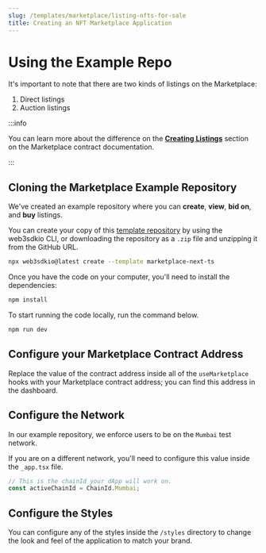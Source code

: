 ```yaml
---
slug: /templates/marketplace/listing-nfts-for-sale
title: Creating an NFT Marketplace Application
---
```


# Using the Example Repo

It's important to note that there are two kinds of listings on the Marketplace:

1. Direct listings
2. Auction listings

:::info

You can learn more about the difference on the [**Creating Listings**](https://docs.web3sdk.io/pre-built-contracts/marketplace#creating-listings)
section on the Marketplace contract documentation.

:::

## Cloning the Marketplace Example Repository

We've created an example repository where you can **create**, **view**, **bid on**, and **buy** listings.

You can create your copy of this [template repository](https://github.com/web3sdkio-template/marketplace-next-ts)
by using the web3sdkio CLI, or downloading the repository as a `.zip` file and unzipping it from the GitHub URL.

```bash
npx web3sdkio@latest create --template marketplace-next-ts
```

Once you have the code on your computer, you'll need to install the dependencies:

```bash npm2yarn
npm install
```

To start running the code locally, run the command below.

```bash npm2yarn
npm run dev
```

## Configure your Marketplace Contract Address

Replace the value of the contract address inside all of the `useMarketplace` hooks
with your Marketplace contract address; you can find this address in the dashboard.

## Configure the Network

In our example repository, we enforce users to be on the `Mumbai` test network.

If you are on a different network, you'll need to configure this value inside the `_app.tsx` file.

```jsx
// This is the chainId your dApp will work on.
const activeChainId = ChainId.Mumbai;
```

## Configure the Styles

You can configure any of the styles inside the `/styles` directory to change the look and feel of the
application to match your brand.
